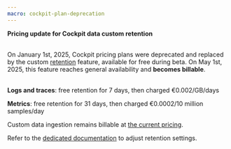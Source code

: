 ```yaml
---
macro: cockpit-plan-deprecation
---
```


<Message type="note">

 **Pricing update for Cockpit data custom retention** <br /><br />

 On January 1st, 2025, Cockpit pricing plans were deprecated and replaced by the custom [retention](/cockpit/concepts/#retention) feature, available for free during beta.
 On May 1st, 2025, this feature reaches general availability and **becomes billable**. <br /><br />

 **Logs and traces**: free retention for 7 days, then charged €0.002/GB/days

 **Metrics**: free retention for 31 days, then charged €0.0002/10 million samples/day

 Custom data ingestion remains billable at [the current pricing](/cockpit/faq/#how-am-i-billed-for-using-cockpit-with-custom-data).

 Refer to the [dedicated documentation](/cockpit/how-to/change-data-retention/) to adjust retention settings.
</Message>

